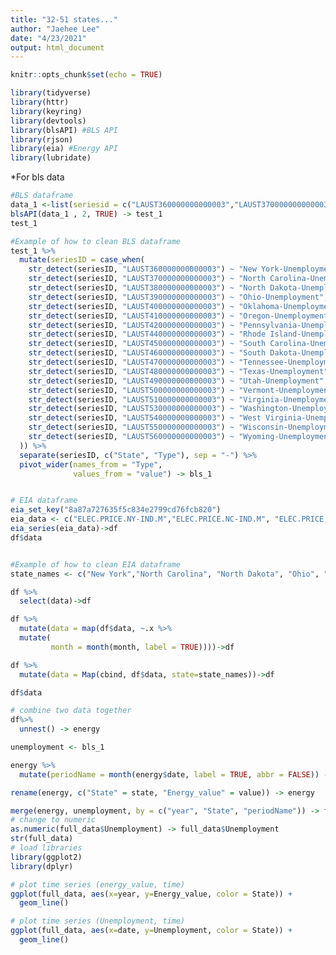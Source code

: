 ```yaml
---
title: "32-51 states..."
author: "Jaehee Lee"
date: "4/23/2021"
output: html_document
---
```


```r
knitr::opts_chunk$set(echo = TRUE)
```

```r
library(tidyverse)
library(httr)
library(keyring)
library(devtools)
library(blsAPI) #BLS API
library(rjson)
library(eia) #Energy API
library(lubridate)
```
*For bls data  
```r
#BLS dataframe
data_1 <-list(seriesid = c("LAUST360000000000003","LAUST370000000000003", "LAUST380000000000003", "LAUST390000000000003","LAUST400000000000003","LAUST410000000000003","LAUST420000000000003","LAUST440000000000003","LAUST450000000000003","LAUST460000000000003","LAUST470000000000003","LAUST480000000000003","LAUST490000000000003","LAUST500000000000003","LAUST510000000000003","LAUST530000000000003","LAUST540000000000003","LAUST550000000000003","LAUST560000000000003"))
blsAPI(data_1 , 2, TRUE) -> test_1
test_1

#Example of how to clean BLS dataframe
test_1 %>% 
  mutate(seriesID = case_when(
    str_detect(seriesID, "LAUST360000000000003") ~ "New York-Unemployment",
    str_detect(seriesID, "LAUST370000000000003") ~ "North Carolina-Unemployment",
    str_detect(seriesID, "LAUST380000000000003") ~ "North Dakota-Unemployment", 
    str_detect(seriesID, "LAUST390000000000003") ~ "Ohio-Unemployment",
    str_detect(seriesID, "LAUST400000000000003") ~ "Oklahoma-Unemployment",
    str_detect(seriesID, "LAUST410000000000003") ~ "Oregon-Unemployment",
    str_detect(seriesID, "LAUST420000000000003") ~ "Pennsylvania-Unemployment",
    str_detect(seriesID, "LAUST440000000000003") ~ "Rhode Island-Unemployment",
    str_detect(seriesID, "LAUST450000000000003") ~ "South Carolina-Unemployment",
    str_detect(seriesID, "LAUST460000000000003") ~ "South Dakota-Unemployment",
    str_detect(seriesID, "LAUST470000000000003") ~ "Tennessee-Unemployment",
    str_detect(seriesID, "LAUST480000000000003") ~ "Texas-Unemployment",
    str_detect(seriesID, "LAUST490000000000003") ~ "Utah-Unemployment",
    str_detect(seriesID, "LAUST500000000000003") ~ "Vermont-Unemployment",
    str_detect(seriesID, "LAUST510000000000003") ~ "Virginia-Unemployment",
    str_detect(seriesID, "LAUST530000000000003") ~ "Washington-Unemployment",
    str_detect(seriesID, "LAUST540000000000003") ~ "West Virginia-Unemployment",
    str_detect(seriesID, "LAUST550000000000003") ~ "Wisconsin-Unemployment",
    str_detect(seriesID, "LAUST560000000000003") ~ "Wyoming-Unemployment"
  )) %>% 
  separate(seriesID, c("State", "Type"), sep = "-") %>% 
  pivot_wider(names_from = "Type",
              values_from = "value") -> bls_1


# EIA dataframe
eia_set_key("8a87a727635f5c834e2799cd76fcb820")
eia_data <- c("ELEC.PRICE.NY-IND.M","ELEC.PRICE.NC-IND.M", "ELEC.PRICE.ND-ALL.M","ELEC.PRICE.OH-ALL.M","ELEC.PRICE.OK-ALL.M","ELEC.PRICE.OR-ALL.M","ELEC.PRICE.PA-ALL.M","ELEC.PRICE.RI-ALL.M","ELEC.PRICE.SC-ALL.M","ELEC.PRICE.SD-ALL.M","ELEC.PRICE.TN-ALL.M","ELEC.PRICE.TX-ALL.M","ELEC.PRICE.UT-ALL.M","ELEC.PRICE.VT-ALL.M","ELEC.PRICE.VA-ALL.M","ELEC.PRICE.WA-ALL.M","ELEC.PRICE.WV-ALL.M","ELEC.PRICE.WI-ALL.M", "ELEC.PRICE.WY-ALL.M")
eia_series(eia_data)->df
df$data


#Example of how to clean EIA dataframe
state_names <- c("New York","North Carolina", "North Dakota", "Ohio", "Oklahoma", "Oregon", "Pennsylvania", "Rhode Island", "South Carolina", "South Dakota", "Tennessee", "Texas", "Utah","Vermont", "Virginia", "Washington", "West Virginia","Wisconsin", "Wyoming")

df %>%
  select(data)->df

df %>%
  mutate(data = map(df$data, ~.x %>%
  mutate(
         month = month(month, label = TRUE))))->df

df %>%
  mutate(data = Map(cbind, df$data, state=state_names))->df

df$data

# combine two data together
df%>%  
  unnest() -> energy

unemployment <- bls_1

energy %>%  
  mutate(periodName = month(energy$date, label = TRUE, abbr = FALSE)) -> energy

rename(energy, c("State" = state, "Energy_value" = value)) -> energy

merge(energy, unemployment, by = c("year", "State", "periodName")) -> full_data
# change to numeric
as.numeric(full_data$Unemployment) -> full_data$Unemployment
str(full_data)
# load libraries
library(ggplot2)
library(dplyr)

# plot time series (energy_value, time)
ggplot(full_data, aes(x=year, y=Energy_value, color = State)) +
  geom_line() 

# plot time series (Unemployment, time)
ggplot(full_data, aes(x=date, y=Unemployment, color = State)) +
  geom_line() 


```